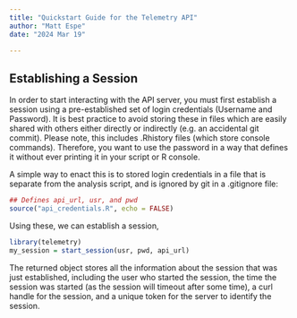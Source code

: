 ```yaml
---
title: "Quickstart Guide for the Telemetry API"
author: "Matt Espe"
date: "2024 Mar 19"

---
```


## Establishing a Session

In order to start interacting with the API server, you must first
establish a session using a pre-established set of login credentials
(Username and Password). It is best practice to avoid storing these in
files which are easily shared with others either directly or
indirectly (e.g. an accidental git commit). Please note, this includes
.Rhistory files (which store console commands). Therefore, you want to
use the password in a way that defines it without ever printing it in
your script or R console.

A simple way to enact this is to stored login credentials in a file
that is separate from the analysis script, and is ignored by git in a
.gitignore file:

```r
## Defines api_url, usr, and pwd
source("api_credentials.R", echo = FALSE)
```

Using these, we can establish a session,

```r
library(telemetry)
my_session = start_session(usr, pwd, api_url)
```

The returned object stores all the information about the session that
was just established, including the user who started the session, the
time the session was started (as the session will timeout after some
time), a curl handle for the session, and a unique token for the
server to identify the session.

